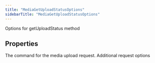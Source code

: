 ```yaml
---
title: "MediaGetUploadStatusOptions"
sidebarTitle: "MediaGetUploadStatusOptions"
---
```


Options for getUploadStatus method

## Properties

<ParamField name="command" type="string">
The command for the media upload request.
</ParamField>





<ParamField name="requestOptions" type="[RequestOptions](/xdks/typescript/reference/interfaces/RequestOptions)">
Additional request options
</ParamField>



